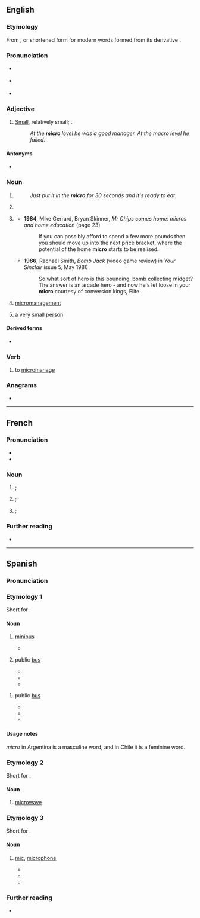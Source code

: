 {{also|Micro|micro-}}
==English==

===Etymology===
From {{der|en|grc|μικρός||small}}, or shortened form for modern words formed from its derivative {{m|en|micro-}}.

===Pronunciation===
* {{a|US}} {{IPA|en|/ˈmaɪ.kɹoʊ/}}
* {{a|UK}} {{IPA|en|/ˈmaɪ.kɹəʊ/}}
* {{audio|en|LL-Q1860 (eng)-Vealhurl-micro.wav |Audio (UK)}}

===Adjective===
{{en-adj}}

# [[small|Small]], relatively small; {{non-gloss definition|used to contrast levels of the noun modified}}.
#: ''At the '''micro''' level he was a good manager. At the macro level he failed.''

====Antonyms====
* {{l|en|macro}}

===Noun===
{{en-noun|~}}

# {{lb|en|colloquial}} {{clipping of|en|microwave oven}}
#: ''Just put it in the '''micro''' for 30 seconds and it's ready to eat.''
# {{lb|en|colloquial|economics|uncountable}} {{clipping of|en|microeconomics}}
# {{lb|en|computing|dated|countable}} {{form of|en|short form|microcomputer}}
#* '''1984''', Mike Gerrard, Bryan Skinner, ''Mr Chips comes home: micros and home education'' (page 23)
#*: If you can possibly afford to spend a few more pounds then you should move up into the next price bracket, where the potential of the home '''micro''' starts to be realised.
#* '''1986''', Rachael Smith, ''Bomb Jack'' (video game review) in ''Your Sinclair'' issue 5, May 1986
#*: So what sort of hero is this bounding, bomb collecting midget? The answer is an arcade hero - and now he's let loose in your '''micro''' courtesy of conversion kings, Elite.
# {{lb|en|gaming|slang|uncountable}} [[micromanagement]]
# {{lb|en|fetishism}} a very small person

====Derived terms====
* {{sense|microcomputer}} {{l|en|micromania}}

===Verb===
{{en-verb|pres_3sg2=microes}}

# {{lb|en|gaming slang}} to [[micromanage]]

===Anagrams===
* {{anagrams|en|a=cimor|Romic|cormi|crimo|moric}}

----

==French==

===Pronunciation===
* {{audio|fr|LL-Q150 (fra)-Lepticed7-micro.wav|Audio}}
* {{audio|fr|LL-Q150 (fra)-DSwissK-micro.wav|Audio (Switzerland)}}

===Noun===
{{fr-noun|m}}

# {{l|en|mic|gloss=microphone}}; {{clipping of|fr|microphone}}
# {{l|en|micro|gloss=microcomputer}}; {{clipping of|fr|micro-ordinateur}}
# {{gloss|obsolete}} {{l|en|microscope}}; {{clipping of|fr|microscope}}

===Further reading===
* {{R:TLFi}}

----

==Spanish==

===Pronunciation===
{{es-IPA}}

===Etymology 1===
Short for {{m|es|microbús}}.

====Noun====
{{es-noun|m}}

# {{lb|es|Mexico}} [[minibus]]
#: {{syn|es|microbús|minibús|pesero|combi}}
#* {{quote-journal|es|date=2016-06-08|work=Diego Pérez|author=Atracción 360
|title=¿Por qué les llamamos “Micros”?
|url=https://www.atraccion360.com/por-que-se-le-dice-micro-pesera-microbus-el-micro-o-la-micro
|passage='''Micros''', peseras, camiones, colectivos, a lo largo de la historia el transporte público de México ha adquirido diversos nombres, pero ¿de dónde provienen?}}
# {{lb|es|Argentina}} public [[bus]]
#: {{syn|es|ómnibus|colectivo}}
#* {{quote-journal|es|date=2022-03-04|work=Correo del Sur|author=
|title=Encarcelan a hombre que empujó a mujer de un '''micro''' en movimiento
|url=https://correodelsur.com/local/20220304_encarcelan-a-hombre-que-empujo-a-mujer-de-un-micro-en-movimiento.html
|passage=De acuerdo con la información que recogió CORREO DEL SUR, la noche del 24 de febrero el chofer de un '''micro''' se estaba recogiendo en su vehículo con su pareja por la zona de Lajastambo, donde, aparentemente, la mujer se cayó; por lo menos, eso es lo que dijo el hombre a las autoridades.}}
#* {{quote-journal|es|date=2022-02-27|work=El Ciudadano|author=
|title=Dos mujeres heridas tras el vuelco de un '''micro''' en la autopista a Santa Fe
|url=https://www.elciudadanoweb.com/dos-mujeres-heridas-tras-el-vuelco-de-un-micro-en-la-autopista-a-santa-fe/
|passage=Dos mujeres resultaron heridas este domingo tras el vuelco de un '''micro''' en la autopista Rosario-Santa Fe. }}
#* {{quote-journal|es|date=2022-03-02|work=Mendoza Post|author=
|title=Una mujer está grave al ser atropellada por un '''micro''' en Godoy Cruz
|url=https://www.mendozapost.com/policiales/mujer-grave-atropellada-micro-godoy-cruz/
|passage=}}

{{es-noun|f}}
# {{lb|es|Chile}} public [[bus]]
#* {{quote-journal|es|date=2022-01-12|work=Agricultura|author=Carlos Pizarro
|title=Accidente entre una '''micro''' y vehículo dejó a dos heridos de gravedad en Ñuñoa
|url=https://www.radioagricultura.cl/nacional/2022/01/12/accidente-en-nunoa-entre-una-micro-y-vehiculo-dejo-a-dos-heridos-de-gravedad.html
|passage=La coalición fue en las calles Rodrigo de Araya y Exequiel Fernández de la mencionada comuna de la región Metropolitana, donde una '''micro''' de la RED metropolitana de Movilidad (exTransantiago) no respetó la luz roja del semáforo, lo que provocó que impactará contra el auto del chofer de Uber.}}
#* {{quote-journal|es|date=2022-01-12|work=24 Horas|author=
|title=Conductor de Uber internado de gravedad tras ser chocado por una '''micro'''
|url=https://www.24horas.cl/nacional/conductor-de-uber-internado-de-gravedad-tras-ser-chocado-por-una-micro---5141836
|passage=La colisión, ocurrida en Rodrigo de Araya con Exequiel Fernández, se produjo porque la '''micro''' se habría saltado un semáforo en rojo, impactando al vehículo menor.}}
#* {{quote-journal|es|date=2022-02-22|work=T13|author=
|title=Hombre muere tras ser baleado al interior de una '''micro''' en Puente Alto
|url=https://www.t13.cl/noticia/nacional/hombre-muere-ser-baleado-al-interior-micro-puente-alto
|passage=Durante la mañana de este sábado un hombre murió tras ser baleado al interior de una '''micro''' en la comuna de Puente Alto.}}

====Usage notes====
''micro'' in Argentina is a masculine word, and in Chile it is a feminine word.

===Etymology 2===
Short for {{m|es|microondas}}.

====Noun====
{{es-noun|m}}

# {{lb|es|Spain}} [[microwave]]

===Etymology 3===
Short for {{m|es|micrófono}}.

====Noun====
{{es-noun|m}}

# {{lb|es|Spain}} [[mic]], [[microphone]]
#* {{quote-journal|es|date=2022-03-04|work=Los 40|author=Alberto Palao Murcia
|title=DUA LIPA VIVE UN MOMENTO “TIERRA, TRÁGAME” CUANDO SE LE CAE EL '''MICRO''' EN MITAD DE UN CONCIERTO ©copyright los40.com
|url=https://los40.com/los40/2022/03/04/musica/1646396512_599192.html
|passage=Y es que no todos los días te cae del cielo un '''micro''' de tu cantante favorita.  ©copyright los40.com}}
#* {{quote-journal|es|date=2022-02-22|work=ABC|author=M. C. P.
|title=Un '''micro''' abierto deja al descubierto la visita al baño de un invitado de 'La noche en 24 horas'
|url=https://www.abc.es/play/television/noticias/abci-micro-abierto-deja-descubierto-visita-bano-invitado-noche-24-horas-202202221400_noticia.html
|passage=Anoche, la víctima fue el espacio televisivo 'La Noche en 24 horas' (TVE), de Xabier Fortes, que tuvo que hacer frente al incómodo momento en el que un '''micro''' abierto captaba lo que parecía ser el grifo del baño y una voz.}}
#* {{quote-journal|es|date=2022-02-24|work=|author=
|title=Un micro abierto en Sálvame desvela la situación de Paz Padilla con el programa
|url=https://www.elmundo.es/loc/famosos/2022/02/24/62177152fdddffcb358b45e1.html
|passage=Era entonces cuando el micrófono abierto de Lydia hacía el resto encendiendo una mecha que sigue vigente hoy en incontables medios digitales. Lozano aseguraba a uno de sus compañeros sin saber que su '''micro''' estaba abierto: "No se sabe nada. Ni que sí ni que no".}}

===Further reading===
* {{R:DRAE}}